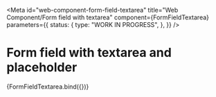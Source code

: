 <!-- @license CC0-1.0 -->


<Meta
  id="web-component-form-field-textarea"
  title="Web Component/Form field with textarea"
  component={FormFieldTextarea}
  parameters={{
    status: {
      type: "WORK IN PROGRESS",
    },
  }}
/>

# Form field with textarea and placeholder

<Canvas>
  <Story
    name="placeholder"
    args={{
      ...exampleArgs,
      placeholder: "Lorem ipsum dolor sit amet",
      value: "",
    }}
  >
    {FormFieldTextarea.bind({})}
  </Story>
</Canvas>
